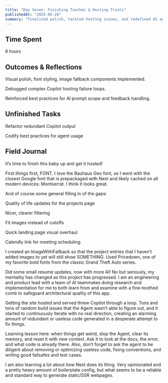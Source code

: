 ```yaml
---
title: "Day Seven: Finishing Touches & Hosting Trials"
publishedAt: "2025-05-20"
summary: "Finalized polish, tackled hosting issues, and redefined AI agent interaction protocols for production-ready deployment."
---
```


## Time Spent
6 hours

## Outcomes & Reflections
Visual polish, font styling, image fallback components implemented.

Debugged complex Copilot hosting failure loops.

Reinforced best practices for AI prompt scope and feedback handling.

## Unfinished Tasks
Refactor redundant Copilot output

Codify best practices for agent usage

## Field Journal

It’s time to finish this baby up and get it hosted!

First things first, FONT. I love the Bauhaus Geo font, so I went with the closest Google font that is prepackaged with Next and likely cached on all modern devices: Montserrat. I think it looks great.

And of course some general filling in of the gaps:

Quality of life updates for the projects page

Nicer, clearer filtering

Fit images instead of cutoffs

Quick landing page visual overhaul

Calendly link for meeting scheduling

I created an ImageWithFallback so that the project entries that I haven’t added images to yet will still show SOMETHING. Used Pricedown, one of my favorite bold fonts from the classic Grand Theft Auto series.

Did some small resume updates, now with more AI! No but seriously, my mentality has changed as this project has progressed. I am an engineering and product lead with a team of AI teammates doing research and implementation for me to both learn from and examine with a fine-toothed comb to safeguard architectural quality of this app.

Getting the site hosted and served threw Copilot through a loop. Tons and tons of random build issues that the Agent wasn’t able to figure out, and it started to continuously iterate with no real direction, creating an alarming amount of redundant or useless code generated in a desperate attempt to fix things.

Learning lesson here: when things get weird, stop the Agent, clear its memory, and reset it with new context. Ask it to look at the docs, the error, and what code is already there. Also, don’t forget to ask the agent to be diligent about removing or optimizing useless code, fixing conventions, and writing good failsafes and test cases.

I am also learning a lot about how Next does its thing. Very opinionated and a pretty heavy amount of boilerplate config, but what seems to be a reliable and standard way to generate static/SSR webpages.

